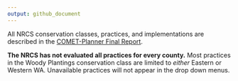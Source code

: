 ```yaml
---
output: github_document
---
```


All NRCS conservation classes, practices, and implementations are described in the <a href='https://storage.googleapis.com/comet_public_directory/planner50states/pdfs/COMET-PlannerReport.pdf' target = "_blank">COMET-Planner Final Report</a>. 

**The NRCS has not evaluated all practices for every county.** Most practices in the Woody Plantings conservation class are limited to *either* Eastern or Western WA. Unavailable practices will not appear in the drop down menus.
